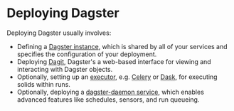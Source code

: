 
<DynamicMetaTags
  title="Deploying Dagster | Dagster"
  description="Instructions for setting up a Dagster deployment."
/>

# Deploying Dagster

Deploying Dagster usually involves:

- Defining a [Dagster instance](/overview/instances/dagster-instance), which is shared by all of your services and specifies the configuration of your deployment.
- Deploying [Dagit](/overview/dagit), Dagster's a web-based interface for viewing and interacting with Dagster objects.
- Optionally, setting up an [executor](/overview/run-launchers-executors/executor), e.g. [Celery](/deploying/celery) or [Dask](/deploying/dask), for executing solids within runs.
- Optionally, deploying a [dagster-daemon service](/overview/daemon), which enables advanced features like schedules, sensors, and run queueing.
